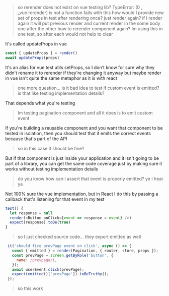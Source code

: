 
> so rerender does not exist on vue testing lib?
> TypeError: (0 , _vue.rerender) is not a function
> fails with this
> how would I provide new set of props in test after rendering once?
> just render again?
> if I render again it will put previous render and current render in the some body one after the other
> how to rerender component again? Im using this in one test, so after each would not help to clear


It's called updateProps in vue
```js
const { updateProps } = render()
await updateProps(props)
```

It's an alias for vue test utils setProps, so I don't know for sure why they didn't rename it to rerender if they're changing it anyway
but maybe render in vue isn't quite the same metaphor as it is with react


> one more question... is it bad idea to test if custom event is emitted? is that like testing implementation details?


That depends what you're testing


> Im testing pagination component and all it does is to emit custom event


If you're building a reusable component and you want that component to be tested in isolation, then you should test that it emits the correct events because that's part of the API


> so in this case it should be fine?


But if that component is just inside your application and it isn't going to be part of a library, you can get the same code coverage just by making sure it works without testing implementation details


> do you know how can I assert that event is properly emitted?
> ye I hear ya


Not 100% sure the vue implementation, but in React I do this by passing a callback that's listening for that event in my test
```js
test() {
  let response = null
  render(<Button onClick={event => response = event} />)
  expect(response).toBe(true)
}
```

> so I just checked source code... they export emitted as well
```js
 it('should fire prevPage event on click', async () => {
   const { emitted } = render(Pagination, { router, store, props });
   const prevPage = screen.getByRole('button', {
     name: /prevpage/i,
   });
   await userEvent.click(prevPage);
   expect(emitted()['prevPage']).toBeTruthy();
 });
```
> so this work
